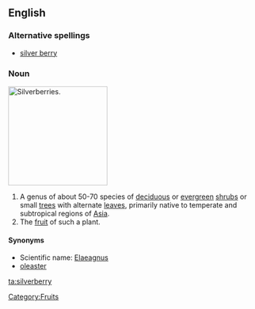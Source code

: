 ==English==

===Alternative spellings===
* [[silver berry]]

===Noun===
{{wikipedia}}
[[Image:Elaeagnus.jpg|thumb|right|200px|Silverberries.]]
{{en-noun|silverberries}}

# A genus of about 50-70 species of [[deciduous]] or [[evergreen]] [[shrub]]s or small [[tree]]s with alternate [[leaf|leaves]], primarily native to temperate and subtropical regions of [[Asia]].
# The [[fruit]] of such a plant.

====Synonyms====
* Scientific name: [[Elaeagnus]]
* [[oleaster]]

[[Category:Fruits]]

[[ta:silverberry]]